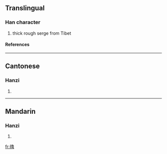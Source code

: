 {{see|氇}}

==Translingual==
===Han character===
{{Han char|rn=82|rad=毛|as=15|sn=19|four=2771<sub>6</sub>|canj=竹山弓田日 (HUNWA)}}
# thick rough serge from Tibet
====References====
{{Han ref|kx=0597.040|dkj=17009|dj=0988.210|hdz=32008.080|uh=6C0C|ud=27660|bh=F25B|bd=62043}}

----
==Cantonese==
===Hanzi===
{{yue-hanzi|jyut=|y=lou5}}
# {{defn|Cantonese}}

----
==Mandarin==
===Hanzi===
{{cmn-hanzi|sim=氇|pin=[[luó]] (luo2)|wg=lo<sup>2</sup>}}
# {{defn|Mandarin}}

[[fr:氌]]